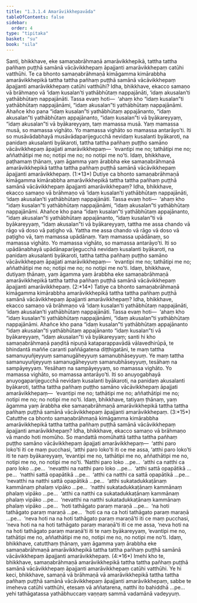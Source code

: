 ```yaml
---
title: "1.3.1.4 Amarāvikkhepavāda"
tableOfContents: false
sidebar:
  order: 4
type: "tipitaka"
basket: "su"
book: "sila"
---
```



<DynamicBreadcrumb />

<Division number="61" book="sila" bookNo="6" page="23">

<Paragraph number="104" book="sila">
Santi, bhikkhave, eke samaṇabrāhmaṇā amarāvikkhepikā, tattha tattha pañhaṃ puṭṭhā samānā <Emphasis>vācāvikkhepaṃ āpajjanti amarāvikkhepaṃ</Emphasis> catūhi vatthūhi. Te ca bhonto samaṇabrāhmaṇā kimāgamma kimārabbha amarāvikkhepikā tattha tattha pañhaṃ puṭṭhā samānā vācāvikkhepaṃ āpajjanti amarāvikkhepaṃ catūhi vatthūhi?
</Paragraph>

</Division>
<Division number="62" book="sila" bookNo="6" page="23">

<Paragraph number="105" book="sila">
Idha, bhikkhave, ekacco samaṇo vā brāhmaṇo vā ‘idaṃ kusalan’ti yathābhūtaṃ nappajānāti, ‘idaṃ akusalan’ti yathābhūtaṃ nappajānāti. Tassa evaṃ hoti—  ‘ahaṃ kho “idaṃ kusalan”ti yathābhūtaṃ nappajānāmi, “idaṃ akusalan”ti yathābhūtaṃ nappajānāmi. Ahañce kho pana “idaṃ kusalan”ti yathābhūtaṃ appajānanto, “idaṃ akusalan”ti yathābhūtaṃ appajānanto, “idaṃ kusalan”ti vā byākareyyaṃ, “idaṃ akusalan”ti vā byākareyyaṃ, taṃ mamassa musā. Yaṃ mamassa musā, so mamassa vighāto. Yo mamassa vighāto so mamassa antarāyo’ti. Iti so <Emphasis>musāvādabhayā musāvādaparijegucchā</Emphasis> nevidaṃ kusalanti byākaroti, na panidaṃ akusalanti byākaroti, tattha tattha pañhaṃ puṭṭho samāno vācāvikkhepaṃ āpajjati amarāvikkhepaṃ—  ‘<Emphasis>evantipi me no; tathātipi me no; aññathātipi me no; notipi me no; no notipi me no</Emphasis>’ti. Idaṃ, bhikkhave, paṭhamaṃ ṭhānaṃ, yaṃ āgamma yaṃ ārabbha eke samaṇabrāhmaṇā amarāvikkhepikā tattha tattha pañhaṃ puṭṭhā samānā vācāvikkhepaṃ āpajjanti amarāvikkhepaṃ. (1:*13*)
</Paragraph>

</Division>
<Division number="63" book="sila" bookNo="6" page="24">

<Paragraph number="106" book="sila">
Dutiye ca bhonto samaṇabrāhmaṇā kimāgamma kimārabbha amarāvikkhepikā tattha tattha pañhaṃ puṭṭhā samānā vācāvikkhepaṃ āpajjanti amarāvikkhepaṃ? Idha, bhikkhave, ekacco samaṇo vā brāhmaṇo vā ‘idaṃ kusalan’ti yathābhūtaṃ nappajānāti, ‘idaṃ akusalan’ti yathābhūtaṃ nappajānāti. Tassa evaṃ hoti—  ‘ahaṃ kho “idaṃ kusalan”ti yathābhūtaṃ nappajānāmi, “idaṃ akusalan”ti yathābhūtaṃ nappajānāmi. Ahañce kho pana “idaṃ kusalan”ti yathābhūtaṃ appajānanto, “idaṃ akusalan”ti yathābhūtaṃ appajānanto, “idaṃ kusalan”ti vā byākareyyaṃ, “idaṃ akusalan”ti vā byākareyyaṃ, tattha me assa chando vā rāgo vā doso vā paṭigho vā. Yattha me assa chando vā rāgo vā doso vā paṭigho vā, taṃ mamassa upādānaṃ. Yaṃ mamassa upādānaṃ, so mamassa vighāto. Yo mamassa vighāto, so mamassa antarāyo’ti. Iti so <Emphasis>upādānabhayā upādānaparijegucchā</Emphasis> nevidaṃ kusalanti byākaroti, na panidaṃ akusalanti byākaroti, tattha tattha pañhaṃ puṭṭho samāno vācāvikkhepaṃ āpajjati amarāvikkhepaṃ—  ‘<Emphasis>evantipi me no; tathātipi me no; aññathātipi me no; notipi me no; no notipi me no</Emphasis>’ti. Idaṃ, bhikkhave, dutiyaṃ ṭhānaṃ, yaṃ āgamma yaṃ ārabbha eke samaṇabrāhmaṇā amarāvikkhepikā tattha tattha pañhaṃ puṭṭhā samānā vācāvikkhepaṃ āpajjanti amarāvikkhepaṃ. (2:*14*)
</Paragraph>

</Division>
<Division number="64" book="sila" bookNo="6" page="25">

<Paragraph number="107" book="sila">
Tatiye ca bhonto samaṇabrāhmaṇā kimāgamma kimārabbha amarāvikkhepikā tattha tattha pañhaṃ puṭṭhā samānā vācāvikkhepaṃ āpajjanti amarāvikkhepaṃ? Idha, bhikkhave, ekacco samaṇo vā brāhmaṇo vā ‘idaṃ kusalan’ti yathābhūtaṃ nappajānāti, ‘idaṃ akusalan’ti yathābhūtaṃ nappajānāti. Tassa evaṃ hoti—  ‘ahaṃ kho “idaṃ kusalan”ti yathābhūtaṃ nappajānāmi, “idaṃ akusalan”ti yathābhūtaṃ nappajānāmi. Ahañce kho pana “idaṃ kusalan”ti yathābhūtaṃ appajānanto “idaṃ akusalan”ti yathābhūtaṃ appajānanto “idaṃ kusalan”ti vā byākareyyaṃ, “idaṃ akusalan”ti vā byākareyyaṃ; santi hi kho samaṇabrāhmaṇā paṇḍitā nipuṇā kataparappavādā vālavedhirūpā, te bhindantā maññe caranti paññāgatena diṭṭhigatāni, te maṃ tattha samanuyuñjeyyuṃ samanugāheyyuṃ samanubhāseyyuṃ. Ye maṃ tattha samanuyuñjeyyuṃ samanugāheyyuṃ samanubhāseyyuṃ, tesāhaṃ na sampāyeyyaṃ. Yesāhaṃ na sampāyeyyaṃ, so mamassa vighāto. Yo mamassa vighāto, so mamassa antarāyo’ti. Iti so <Emphasis>anuyogabhayā anuyogaparijegucchā</Emphasis> nevidaṃ kusalanti byākaroti, na panidaṃ akusalanti byākaroti, tattha tattha pañhaṃ puṭṭho samāno vācāvikkhepaṃ āpajjati amarāvikkhepaṃ—  ‘<Emphasis>evantipi me no; tathātipi me no; aññathātipi me no; notipi me no; no notipi me no</Emphasis>’ti. Idaṃ, bhikkhave, tatiyaṃ ṭhānaṃ, yaṃ āgamma yaṃ ārabbha eke samaṇabrāhmaṇā amarāvikkhepikā tattha tattha pañhaṃ puṭṭhā samānā vācāvikkhepaṃ āpajjanti amarāvikkhepaṃ. (3:*15*)
</Paragraph>

</Division>
<Division number="65" book="sila" bookNo="6" page="25">

<Paragraph number="108" book="sila">
Catutthe ca bhonto samaṇabrāhmaṇā kimāgamma kimārabbha amarāvikkhepikā tattha tattha pañhaṃ puṭṭhā samānā vācāvikkhepaṃ āpajjanti amarāvikkhepaṃ? Idha, bhikkhave, ekacco samaṇo vā brāhmaṇo vā mando hoti momūho. So <Emphasis>mandattā momūhattā</Emphasis> tattha tattha pañhaṃ puṭṭho samāno vācāvikkhepaṃ āpajjati amarāvikkhepaṃ—  ‘atthi paro loko’ti iti ce maṃ pucchasi, ‘atthi paro loko’ti iti ce me assa, ‘atthi paro loko’ti iti te naṃ byākareyyaṃ, ‘evantipi me no, tathātipi me no, aññathātipi me no, notipi me no, no notipi me no’ti. ‘Natthi paro loko …pe…  ‘atthi ca natthi ca paro loko …pe…  ‘nevatthi na natthi paro loko …pe…  ‘atthi sattā opapātikā …pe…  ‘natthi sattā opapātikā …pe…  ‘atthi ca natthi ca sattā opapātikā …pe…  ‘nevatthi na natthi sattā opapātikā …pe…  ‘atthi sukatadukkaṭānaṃ kammānaṃ phalaṃ vipāko …pe…  ‘natthi sukatadukkaṭānaṃ kammānaṃ phalaṃ vipāko …pe…  ‘atthi ca natthi ca sukatadukkaṭānaṃ kammānaṃ phalaṃ vipāko …pe…  ‘nevatthi na natthi sukatadukkaṭānaṃ kammānaṃ phalaṃ vipāko …pe…  ‘hoti tathāgato paraṃ maraṇā …pe…  ‘na hoti tathāgato paraṃ maraṇā …pe…  ‘hoti ca na ca hoti tathāgato paraṃ maraṇā …pe…  ‘neva hoti na na hoti tathāgato paraṃ maraṇā’ti iti ce maṃ pucchasi, ‘neva hoti na na hoti tathāgato paraṃ maraṇā’ti iti ce me assa, ‘neva hoti na na hoti tathāgato paraṃ maraṇā’ti iti te naṃ byākareyyaṃ, ‘<Emphasis>evantipi me no, tathātipi me no, aññathātipi me no, notipi me no, no notipi me no</Emphasis>’ti. Idaṃ, bhikkhave, catutthaṃ ṭhānaṃ, yaṃ āgamma yaṃ ārabbha eke samaṇabrāhmaṇā amarāvikkhepikā tattha tattha pañhaṃ puṭṭhā samānā vācāvikkhepaṃ āpajjanti amarāvikkhepaṃ. (4:*16*)
</Paragraph>

</Division>
<Division number="66" book="sila" bookNo="6" page="26">

<Paragraph number="109" book="sila">
Imehi kho te, bhikkhave, samaṇabrāhmaṇā amarāvikkhepikā tattha tattha pañhaṃ puṭṭhā samānā vācāvikkhepaṃ āpajjanti amarāvikkhepaṃ catūhi vatthūhi. Ye hi keci, bhikkhave, samaṇā vā brāhmaṇā vā amarāvikkhepikā tattha tattha pañhaṃ puṭṭhā samānā vācāvikkhepaṃ āpajjanti amarāvikkhepaṃ, sabbe te imeheva catūhi vatthūhi, etesaṃ vā aññatarena, natthi ito bahiddhā …pe…  yehi tathāgatassa yathābhuccaṃ vaṇṇaṃ sammā vadamānā vadeyyuṃ.
</Paragraph>
</Division>